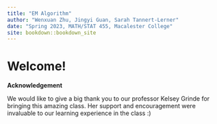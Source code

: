 ```yaml
--- 
title: "EM Algorithm"
author: "Wenxuan Zhu, Jingyi Guan, Sarah Tannert-Lerner"
date: "Spring 2023, MATH/STAT 455, Macalester College"
site: bookdown::bookdown_site
---
```


# Welcome!

**Acknowledgement**

We would like to give a big thank you to our professor Kelsey Grinde for bringing this amazing class. Her support and encouragement were invaluable to our learning experience in the class :)


